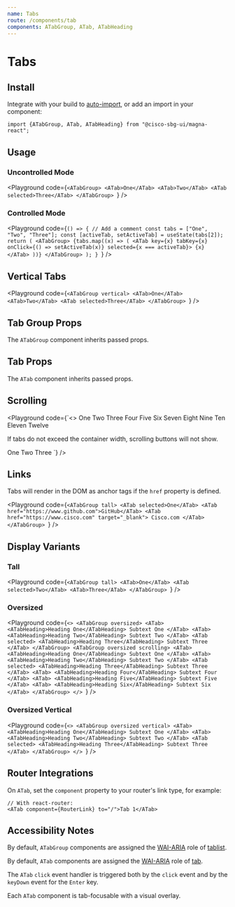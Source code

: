 ```yaml
---
name: Tabs
route: /components/tab
components: ATabGroup, ATab, ATabHeading
---
```


# Tabs

## Install

Integrate with your build to [auto-import](/#integrating), or add an import in your component:

```
import {ATabGroup, ATab, ATabHeading} from "@cisco-sbg-ui/magna-react";
```

## Usage

### Uncontrolled Mode

<Playground
  code={`<ATabGroup>
  <ATab>One</ATab>
  <ATab>Two</ATab>
  <ATab selected>Three</ATab>
</ATabGroup>
`}
/>

### Controlled Mode

<Playground
  code={`() => {
  // Add a comment
  const tabs = ["One", "Two", "Three"];
  const [activeTab, setActiveTab] = useState(tabs[2]);
  return (
    <ATabGroup>
      {tabs.map((x) => (
        <ATab
          key={x}
          tabKey={x}
          onClick={() => setActiveTab(x)}
          selected={x === activeTab}>
          {x}
        </ATab>
      ))}
    </ATabGroup>
  );
}
`}
/>

## Vertical Tabs

<Playground
  code={`<ATabGroup vertical>
  <ATab>One</ATab>
  <ATab>Two</ATab>
  <ATab selected>Three</ATab>
</ATabGroup>
`}
/>

## Tab Group Props

The `ATabGroup` component inherits passed props.

<Props of="ATabGroup" />

## Tab Props

The `ATab` component inherits passed props.

<Props of="ATab" />

## Scrolling

<Playground
  code={`<>
  <ATabGroup scrolling className="mb-6">
    <ATab>One</ATab>
    <ATab>Two</ATab>
    <ATab>Three</ATab>
    <ATab>Four</ATab>
    <ATab>Five</ATab>
    <ATab>Six</ATab>
    <ATab selected>Seven</ATab>
    <ATab>Eight</ATab>
    <ATab>Nine</ATab>
    <ATab>Ten</ATab>
    <ATab>Eleven</ATab>
    <ATab>Twelve</ATab>
  </ATabGroup>
  <p>If tabs do not exceed the container width, scrolling buttons will not show.</p>
  <ATabGroup scrolling>
    <ATab selected>One</ATab>
    <ATab>Two</ATab>
    <ATab>Three</ATab>
  </ATabGroup>
</>
`}
/>

## Links

Tabs will render in the DOM as anchor tags if the `href` property is defined.

<Playground
  code={`<ATabGroup tall>
  <ATab selected>One</ATab>
  <ATab href="https://www.github.com">GitHub</ATab>
  <ATab href="https://www.cisco.com" target="_blank">
    Cisco.com
  </ATab>
</ATabGroup>
`}
/>

## Display Variants

### Tall

<Playground
  code={`<ATabGroup tall>
  <ATab>One</ATab>
  <ATab selected>Two</ATab>
  <ATab>Three</ATab>
</ATabGroup>
`}
/>

### Oversized

<Playground
  code={`<>
  <ATabGroup oversized>
    <ATab>
      <ATabHeading>Heading One</ATabHeading>
      Subtext One
    </ATab>
    <ATab>
      <ATabHeading>Heading Two</ATabHeading>
      Subtext Two
    </ATab>
    <ATab selected>
      <ATabHeading>Heading Three</ATabHeading>
      Subtext Three
    </ATab>
  </ATabGroup>
  <ATabGroup oversized scrolling>
    <ATab>
      <ATabHeading>Heading One</ATabHeading>
      Subtext One
    </ATab>
    <ATab>
      <ATabHeading>Heading Two</ATabHeading>
      Subtext Two
    </ATab>
    <ATab selected>
      <ATabHeading>Heading Three</ATabHeading>
      Subtext Three
    </ATab>
    <ATab>
      <ATabHeading>Heading Four</ATabHeading>
      Subtext Four
    </ATab>
    <ATab>
      <ATabHeading>Heading Five</ATabHeading>
      Subtext Five
    </ATab>
    <ATab>
      <ATabHeading>Heading Six</ATabHeading>
      Subtext Six
    </ATab>
  </ATabGroup>
</>
`}
/>

### Oversized Vertical

<Playground
  code={`<>
  <ATabGroup oversized vertical>
    <ATab>
      <ATabHeading>Heading One</ATabHeading>
      Subtext One
    </ATab>
    <ATab>
      <ATabHeading>Heading Two</ATabHeading>
      Subtext Two
    </ATab>
    <ATab selected>
      <ATabHeading>Heading Three</ATabHeading>
      Subtext Three
    </ATab>
  </ATabGroup>
</>
`}
/>

## Router Integrations

On `ATab`, set the `component` property to your router's link type, for example:

```
// With react-router:
<ATab component={RouterLink} to="/">Tab 1</ATab>
```

## Accessibility Notes

By default, `ATabGroup` components are assigned the [WAI-ARIA](https://www.w3.org/WAI/standards-guidelines/aria/) role of [tablist](https://www.w3.org/TR/wai-aria/#tablist).

By default, `ATab` components are assigned the [WAI-ARIA](https://www.w3.org/WAI/standards-guidelines/aria/) role of [tab](https://www.w3.org/TR/wai-aria/#tab).

The `ATab` `click` event handler is triggered both by the `click` event and by the `keyDown` event for the `Enter` key.

Each `ATab` component is tab-focusable with a visual overlay.
